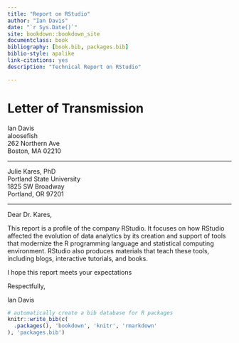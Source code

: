 ```yaml
--- 
title: "Report on RStudio"
author: "Ian Davis"
date: "`r Sys.Date()`"
site: bookdown::bookdown_site
documentclass: book
bibliography: [book.bib, packages.bib]
biblio-style: apalike
link-citations: yes
description: "Technical Report on RStudio"

---
```

# Letter of Transmission

| Ian Davis
| aloosefish
| 262 Northern Ave
| Boston, MA 02210
---------------------------

| Julie Kares, PhD
| Portland State University
| 1825 SW Broadway
| Portland, OR 97201
---------------------------    


Dear Dr. Kares,

This report is a profile of the company RStudio. It focuses on how RStudio affected the evolution of data analytics by its creation and support of tools that modernize the R programming language and statistical computing environment. RStudio also produces materials that teach these tools, including blogs, interactive tutorials, and books.

I hope this report meets your expectations

Respectfully,


Ian Davis




```r
# automatically create a bib database for R packages
knitr::write_bib(c(
  .packages(), 'bookdown', 'knitr', 'rmarkdown'
), 'packages.bib')
```
